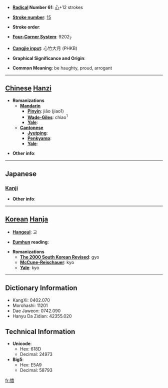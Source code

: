 * '''[[Wiktionary:Chinese radical index| Radical]] Number 61''': [[Wiktionary:Chinese radical index 心|心]]+12 strokes

* '''[[Wiktionary:Chinese total strokes index|Stroke number]]''': [[Wiktionary:Chinese total strokes index 15|15]]

* '''Stroke order''': 

* '''[[Wiktionary:Chinese four corner index|Four-Corner System]]''': 9202<sub>7</sub>

* '''[[Wiktionary:Chinese Cangjie index|Cangjie input]]''': 心竹大月 (PHKB)

* '''Graphical Significance and Origin''': 

* '''Common Meaning''': be haughty, proud, arrogant

----

== [[Chinese]] [[Hanzi]] ==

* '''Romanizations'''
** '''[[Mandarin]]'''
*** '''[[Pinyin]]''': jiāo (jiao1)
*** '''[[Wade-Giles]]''': chiao<sup>1</sup>
*** '''[[Yale]]''': 
** '''[[Cantonese]]'''
*** '''[[Jyutping]]''':
*** '''[[Penkyamp]]''': 
*** '''[[Yale]]''': 

* '''Other info''': 

----

==Japanese==
===[[Kanji]]===
{{kanji|on readings=[[きょう]] (kyō)
|kun readings=[[ほしいまま]] (hoshiimama)
}}

* '''Other info''':  

----

== [[Korean]] [[Hanja]] ==

* '''[[Hangeul]]''': 교

* '''[[Eumhun]] reading''': 

* '''Romanizations'''
** '''[[The 2000 South Korean Revised Romanization|The 2000 South Korean Revised]]''': gyo
** '''[[McCune-Reischauer]]''': kyo
** '''[[Yale]]''': kyo

----

== Dictionary Information ==

* KangXi: 0402.070
* Morohashi: 11201
* Dae Jaweon: 0742.090
* Hanyu Da Zidian: 42355.020

== Technical Information ==

* '''Unicode''':
** Hex: 618D
** Decimal: 24973
* '''Big5''':
** Hex: E5A9
** Decimal: 58793

[[fr:憍]]